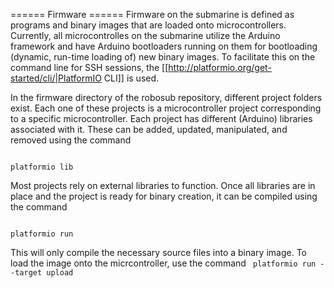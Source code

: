 ====== Firmware ======
Firmware on the submarine is defined as programs and binary images that are loaded onto microcontrollers. Currently, all microcontrolles on the submarine utilize the Arduino framework and have Arduino bootloaders running on them for bootloading (dynamic, run-time loading of) new binary images. To facilitate this on the command line for SSH sessions, the [[http://platformio.org/get-started/cli/|PlatformIO CLI]] is used.

In the firmware directory of the robosub repository, different project folders exist. Each one of these projects is a microcontroller project corresponding to a specific microcontroller. Each project has different (Arduino) libraries associated with it. These can be added, updated, manipulated, and removed using the command

<code bash>
platformio lib
</code>

Most projects rely on external libraries to function. Once all libraries are in place and the project is ready for binary creation, it can be compiled using the command

<code bash>
platformio run
</code>

This will only compile the necessary source files into a binary image. To load the image onto the micrcontroller, use the command
<code bash>
platformio run --target upload
</code>